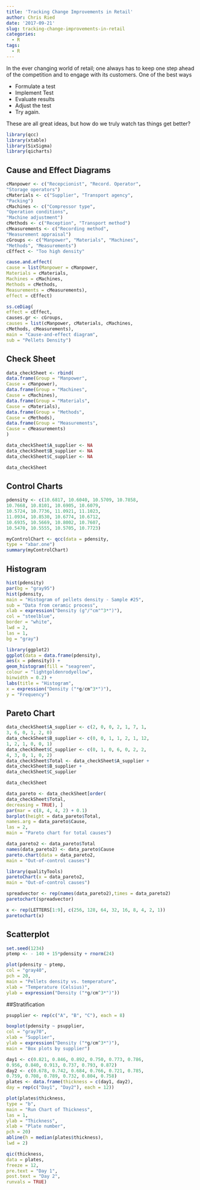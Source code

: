 ```yaml
---
title: 'Tracking Change Improvements in Retail'
author: Chris Ried
date: '2017-09-21'
slug: tracking-change-improvements-in-retail
categories:
  - R
tags:
  - R
---
```



In the ever changing world of retail; one always has to keep one step ahead of the competition and to engage with its customers. One of the best ways 

* Formulate a test
* Implement Test
* Evaluate results
* Adjust the test 
* Try again.  

These are all great ideas, but how do we truly watch tas things get better? 

```r
library(qcc)
library(xtable)
library(SixSigma)
library(qicharts)
```

## Cause and Effect Diagrams 
```r

cManpower <- c("Recepcionist", "Record. Operator",
"Storage operators")
cMaterials <- c("Supplier", "Transport agency",
"Packing")
cMachines <- c("Compressor type",
"Operation conditions",
"Machine adjustment")
cMethods <- c("Reception", "Transport method")
cMeasurements <- c("Recording method",
"Measurement appraisal")
cGroups <- c("Manpower", "Materials", "Machines",
"Methods", "Measurements")
cEffect <- "Too high density"

cause.and.effect(
cause = list(Manpower = cManpower,
Materials = cMaterials,
Machines = cMachines,
Methods = cMethods,
Measurements = cMeasurements),
effect = cEffect)
```

```r
ss.ceDiag(
effect = cEffect,
causes.gr <- cGroups,
causes = list(cManpower, cMaterials, cMachines,
cMethods, cMeasurements),
main = "Cause-and-effect diagram",
sub = "Pellets Density")
```



## Check Sheet
```r
data_checkSheet <- rbind(
data.frame(Group = "Manpower",
Cause = cManpower),
data.frame(Group = "Machines",
Cause = cMachines),
data.frame(Group = "Materials",
Cause = cMaterials),
data.frame(Group = "Methods",
Cause = cMethods),
data.frame(Group = "Measurements",
Cause = cMeasurements)
)

data_checkSheet$A_supplier <- NA
data_checkSheet$B_supplier <- NA
data_checkSheet$C_supplier <- NA
```



```r

data_checkSheet
```

## Control Charts

```r
pdensity <- c(10.6817, 10.6040, 10.5709, 10.7858,
10.7668, 10.8101, 10.6905, 10.6079,
10.5724, 10.7736, 11.0921, 11.1023,
11.0934, 10.8530, 10.6774, 10.6712,
10.6935, 10.5669, 10.8002, 10.7607,
10.5470, 10.5555, 10.5705, 10.7723)

myControlChart <- qcc(data = pdensity,
type = "xbar.one")
summary(myControlChart)
```

## Histogram 
```r
hist(pdensity)
par(bg = "gray95")
hist(pdensity,
main = "Histogram of pellets density - Sample #25",
sub = "Data from ceramic process",
xlab = expression("Density (g"/"cm"^3*")"),
col = "steelblue",
border = "white",
lwd = 2,
las = 1,
bg = "gray")
```

```r
library(ggplot2)
ggplot(data = data.frame(pdensity),
aes(x = pdensity)) +
geom_histogram(fill = "seagreen",
colour = "lightgoldenrodyellow",
binwidth = 0.2) +
labs(title = "Histogram",
x = expression("Density ("*g/cm^3*")"),
y = "Frequency")
```
## Pareto Chart 
```r
data_checkSheet$A_supplier <- c(2, 0, 0, 2, 1, 7, 1,
3, 6, 0, 1, 2, 0)
data_checkSheet$B_supplier <- c(0, 0, 1, 1, 2, 1, 12,
1, 2, 1, 0, 0, 1)
data_checkSheet$C_supplier <- c(0, 1, 0, 6, 0, 2, 2,
4, 3, 0, 1, 0, 2)
data_checkSheet$Total <- data_checkSheet$A_supplier +
data_checkSheet$B_supplier +
data_checkSheet$C_supplier

data_checkSheet
```
```r
data_pareto <- data_checkSheet[order(
data_checkSheet$Total,
decreasing = TRUE), ]
par(mar = c(8, 4, 4, 2) + 0.1)
barplot(height = data_pareto$Total,
names.arg = data_pareto$Cause,
las = 2,
main = "Pareto chart for total causes")
```

```r
data_pareto2 <- data_pareto$Total
names(data_pareto2) <- data_pareto$Cause
pareto.chart(data = data_pareto2,
main = "Out-of-control causes")
```

```r
library(qualityTools)
paretoChart(x = data_pareto2,
main = "Out-of-control causes")
```

```r
spreadvector <- rep(names(data_pareto2),times = data_pareto2)
paretochart(spreadvector)

x <- rep(LETTERS[1:9], c(256, 128, 64, 32, 16, 8, 4, 2, 1))
paretochart(x)
```
## Scatterplot
```r
set.seed(1234)
ptemp <- - 140 + 15*pdensity + rnorm(24)

plot(pdensity ~ ptemp,
col = "gray40",
pch = 20,
main = "Pellets density vs. temperature",
xlab = "Temperature (Celsius)",
ylab = expression("Density ("*g/cm^3*")"))
```
##Stratification

```r
psupplier <- rep(c("A", "B", "C"), each = 8)

boxplot(pdensity ~ psupplier,
col = "gray70",
xlab = "Supplier",
ylab = expression("Density ("*g/cm^3*")"),
main = "Box plots by supplier")
```
```r
day1 <- c(0.821, 0.846, 0.892, 0.750, 0.773, 0.786,
0.956, 0.840, 0.913, 0.737, 0.793, 0.872)
day2 <- c(0.678, 0.742, 0.684, 0.766, 0.721, 0.785,
0.759, 0.708, 0.789, 0.732, 0.804, 0.758)
plates <- data.frame(thickness = c(day1, day2),
day = rep(c("Day1", "Day2"), each = 12))

plot(plates$thickness,
type = "b",
main = "Run Chart of Thickness",
las = 1,
ylab = "Thickness",
xlab = "Plate number",
pch = 20)
abline(h = median(plates$thickness),
lwd = 2)
```
```r
qic(thickness,
data = plates,
freeze = 12,
pre.text = "Day 1",
post.text = "Day 2",
runvals = TRUE)
```

